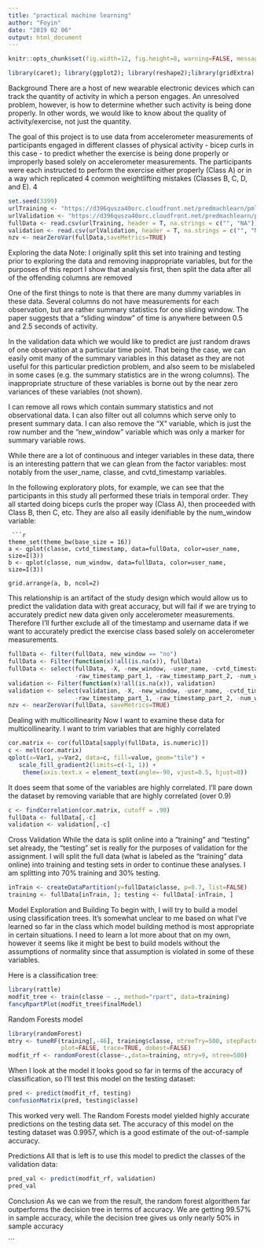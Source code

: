 ---
title: "practical machine learning"
author: "Foyin"
date: "2019 02 06"
output: html_document
---

```{r}
knitr::opts_chunk$set(fig.width=12, fig.height=8, warning=FALSE, message=FALSE)
```

``` {r, echo =TRUE}
library(caret); library(ggplot2); library(reshape2);library(gridExtra); library(dplyr)
```


Background
There are a host of new wearable electronic devices which can track the quantity of activity in which a person engages. An unresolved problem, however, is how to determine whether such activity is being done properly. In other words, we would like to know about the quality of activity/exercise, not just the quantity.

The goal of this project is to use data from accelerometer measurements of participants engaged in different classes of physical activity - bicep curls in this case - to predict whether the exercise is being done properly or improperly based solely on accelerometer measurements. The participants were each instructed to perform the exercise either properly (Class A) or in a way which replicated 4 common weightlifting mistakes (Classes B, C, D, and E).
4 
```{r}
set.seed(3399)
urlTraining <- "https://d396qusza40orc.cloudfront.net/predmachlearn/pml-training.csv"
urlValidation <- "https://d396qusza40orc.cloudfront.net/predmachlearn/pml-testing.csv"
fullData <- read.csv(urlTraining, header = T, na.strings = c("", "NA"))
validation <- read.csv(urlValidation, header = T, na.strings = c("", "NA"))
nzv <- nearZeroVar(fullData,saveMetrics=TRUE)
```



Exploring the data
Note: I originally split this set into training and testing prior to exploring the data and removing inappropriate variables, but for the purposes of this report I show that analysis first, then split the data after all of the offending columns are removed

One of the first things to note is that there are many dummy variables in these data. Several columns do not have measurements for each observation, but are rather summary statistics for one sliding window. The paper suggests that a "sliding window" of time is anywhere between 0.5 and 2.5 seconds of activity.

In the validation data which we would like to predict are just random draws of one observation at a particular time point. That being the case, we can easily omit many of the summary variables in this dataset as they are not useful for this particular prediction problem, and also seem to be mislabeled in some cases (e.g. the summary statistics are in the wrong columns). The inappropriate structure of these variables is borne out by the near zero variances of these variables (not shown).

I can remove all rows which contain summary statistics and not observational data. I can also filter out all columns which serve only to present summary data. I can also remove the "X" variable, which is just the row number and the "new_window" variable which was only a marker for summary variable rows.

While there are a lot of continuous and integer variables in these data, there is an interesting pattern that we can glean from the factor variables: most notably from the user_name, classe, and cvtd_timestamp variables.

In the following exploratory plots, for example, we can see that the participants in this study all performed these trials in temporal order. They all started doing biceps curls the proper way (Class A), then proceeded with Class B, then C, etc. They are also all easily idenifiable by the  num_window variable:
```
 ```{r}
theme_set(theme_bw(base_size = 16))
a <- qplot(classe, cvtd_timestamp, data=fullData, color=user_name, size=I(3))
b <- qplot(classe, num_window, data=fullData, color=user_name, size=I(3))

grid.arrange(a, b, ncol=2)
```

This relationship is an artifact of the study design which would allow us to predict the validation data with great accuracy, but will fail if we are trying to accurately predict new data given only accelerometer measurements. Therefore I'll further exclude all of the timestamp and username data if we want to accurately predict the exercise class based solely on accelerometer measurements.

```{r}
fullData <- filter(fullData, new_window == "no")
fullData <- Filter(function(x)!all(is.na(x)), fullData)
fullData <- select(fullData, -X, -new_window, -user_name, -cvtd_timestamp, 
                   -raw_timestamp_part_1, -raw_timestamp_part_2, -num_window)
validation <- Filter(function(x)!all(is.na(x)), validation)
validation <- select(validation, -X, -new_window, -user_name, -cvtd_timestamp, 
                   -raw_timestamp_part_1, -raw_timestamp_part_2, -num_window)
nzv <- nearZeroVar(fullData, saveMetrics=TRUE)
```

Dealing with multicollinearity
Now I want to examine these data for multicollinearity. I want to trim variables that are highly correlated
```{r}
cor.matrix <- cor(fullData[sapply(fullData, is.numeric)])
c <- melt(cor.matrix)
qplot(x=Var1, y=Var2, data=c, fill=value, geom="tile") +
   scale_fill_gradient2(limits=c(-1, 1)) +
    theme(axis.text.x = element_text(angle=-90, vjust=0.5, hjust=0))
```

It does seem that some of the variables are highly correlated. I'll pare down the dataset by removing variable that are highly correlated (over 0.9)
```{r}
c <- findCorrelation(cor.matrix, cutoff = .90)
fullData <- fullData[,-c]
validation <- validation[,-c]
```

Cross Validation
While the data is split online into a "training" and "testing" set already, the "testing" set is really for the purposes of validation for the assignment. I will split the full data (what is labeled as the "training" data online) into training and testing sets in order to continue these analyses. I am splitting into 70% training and 30% testing.

```{r}
inTrain <- createDataPartition(y=fullData$classe, p=0.7, list=FALSE)
training <- fullData[inTrain, ]; testing <- fullData[-inTrain, ]
```

Model Exploration and Building
To begin with, I will try to build a model using classification trees. It's somewhat unclear to me based on what I've learned so far in the class which model building method is most appropriate in certain situations. I need to learn a lot more about that on my own, however it seems like it might be best to build models without the assumptions of normality since that assumption is violated in some of these variables.

Here is a classification tree:

```{r}
library(rattle)
modfit_tree <- train(classe ~ ., method="rpart", data=training)
fancyRpartPlot(modfit_tree$finalModel)
```

Random Forests model
```{r}
library(randomForest)
mtry <- tuneRF(training[,-46], training$classe, ntreeTry=500, stepFactor=1.5,improve=0.01, 
               plot=FALSE, trace=TRUE, dobest=FALSE)
modfit_rf <- randomForest(classe~.,data=training, mtry=9, ntree=500)
```
When I look at the model it looks good so far in terms of the accuracy of classification, so I'll test this model on the testing dataset:
```{r}
pred <- predict(modfit_rf, testing)
confusionMatrix(pred, testing$classe)
```

This worked very well. The Random Forests model yielded highly accurate predictions on the testing data set. The accuracy of this model on the testing dataset was 0.9957, which is a good estimate of the out-of-sample accuracy.

Predictions
All that is left is to use this model to predict the classes of the validation data:

```{r}
pred_val <- predict(modfit_rf, validation)
pred_val
```
Conclusion
As we can we from the result, the random forest algorithem far outperforms the decision tree in terms of accuracy. We are getting 99.57% in sample accuracy, while the decision tree gives us only nearly 50% in sample accuracy










```